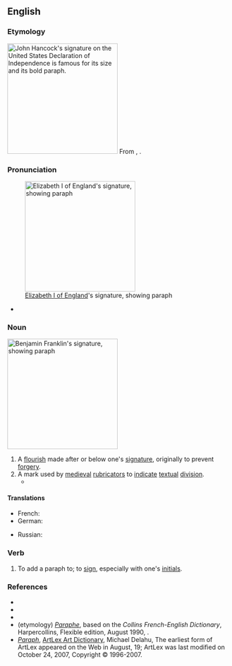 ==English==
{{wikipedia}}

===Etymology===
[[Image:JohnHancockSignature.jpg|thumb|right|250px|[[w:John Hancock|John Hancock]]'s signature on the [[w:United States Declaration of Independence|United States Declaration of Independence]] is famous for its size and its bold paraph.]]
From {{der|en|frm|paraphe}}, {{m|frm|paraffe}}.

===Pronunciation===
[[Image:Autograph of Elizabeth I of England (from Nordisk familjebok).png|right|thumb|250px|[[w:Elizabeth I of England|Elizabeth I of England]]'s signature, showing paraph]]
* {{a|UK}} {{IPA|en|/ˈpaɹəf/}}

===Noun===
[[Image:Autograph of Benjamin Franklin (from Nordisk familjebok).png|right|thumb|250px|[[w:Benjamin Franklin|Benjamin Franklin]]'s signature, showing paraph]]
{{en-noun}}

# A [[flourish]] made after or below one's [[signature]], originally to prevent [[forgery]].
# A mark used by [[medieval]] [[rubricator]]s to [[indicate]] [[textual]] [[division]].
#* {{quote-web|en|work=Research Group on Manuscript Evidence|title=It’s A Wrap|date=2016-10-03|url=https://manuscriptevidence.org/wpme/its-a-wrap/|passage=Commencing with a C-shaped '''paraph'''-sign in the same brown ink, the glosses are linked to their corresponding passages by alphabetic signs comprising single letters in a sequence beginning with a in each margin, moving on to b, c, and d down the page, and, ideally, linking with the same letter in the adjacent column.  Such a pairing allows for matching the gloss with the specific location in the text where its comment should be considered.}}
 <!-- more pix: https://books.google.de/books?id=wUh3CgAAQBAJ&pg=PA27 -->

====Translations====
{{trans-top|flourish after signature}}
* French: {{t+|fr|paraphe|m}}
* German: {{t+|de|Paraphe|f}}
{{trans-mid}}
* Russian: {{t+|ru|пара́ф|m}}
{{trans-bottom}}

===Verb===
{{en-verb}}

# {{lb|en|transitive}} To add a paraph to; to [[sign]], especially with one's [[initial]]s.

===References===
* {{R:American Heritage Dictionary|edition=4th}}
* {{R:Dictionary.com}}
* {{R:WordNet 2006}}
* (etymology) [http://dictionary.reverso.net/french-english/paraphe ''Paraphe''], based on the ''Collins French-English Dictionary'', Harpercollins, Flexible edition, August 1990, {{ISBN|0062755080}}.
* [https://web.archive.org/web/20070509211415/http://www.artlex.com/ArtLex/P.html#anchor5714739/ ''Paraph''], [https://web.archive.org/web/20070510020257/http://www.artlex.com/ ArtLex Art Dictionary], Michael Delahu, The earliest form of ArtLex appeared on the Web in August, 19; ArtLex was last modified on October 24, 2007, Copyright © 1996-2007.

{{topics|en|Textual division}}